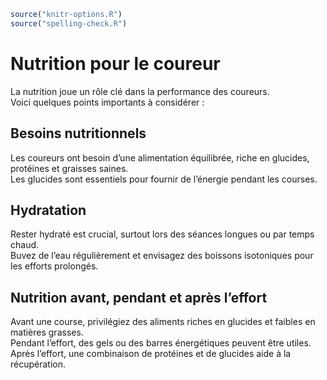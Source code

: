 ```r
source("knitr-options.R")
source("spelling-check.R")
```

# Nutrition pour le coureur {-}

La nutrition joue un rôle clé dans la performance des coureurs.  
Voici quelques points importants à considérer :

## Besoins nutritionnels {-}

Les coureurs ont besoin d'une alimentation équilibrée, riche en glucides, protéines et graisses saines.  
Les glucides sont essentiels pour fournir de l'énergie pendant les courses.

## Hydratation {-}

Rester hydraté est crucial, surtout lors des séances longues ou par temps chaud.  
Buvez de l'eau régulièrement et envisagez des boissons isotoniques pour les efforts prolongés.

## Nutrition avant, pendant et après l'effort {-}

Avant une course, privilégiez des aliments riches en glucides et faibles en matières grasses.  
Pendant l'effort, des gels ou des barres énergétiques peuvent être utiles.  
Après l'effort, une combinaison de protéines et de glucides aide à la récupération.
